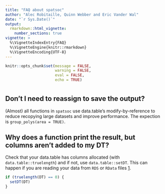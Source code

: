 ```yaml
---
title: "FAQ about spatsoc"
author: "Alec Robitaille, Quinn Webber and Eric Vander Wal"
date: "`r Sys.Date()`"
output: 
  rmarkdown::html_vignette:
    number_sections: true
vignette: >
  %\VignetteIndexEntry{FAQ}
  %\VignetteEngine{knitr::rmarkdown}
  %\VignetteEncoding{UTF-8}
---
```


```r
knitr::opts_chunk$set(message = FALSE, 
                      warning = FALSE,
                      eval = FALSE, 
                      echo = TRUE)
```

# 
## Don't I need to reassign to save the output?
(Almost) all functions in `spatsoc` use data.table's modify-by-reference to reduce recopying large datasets and improve performance. The expection is `group_polys(area = TRUE)`. 



## Why does a function print the result, but columns aren't added to my DT?

Check that your data.table has columns allocated (with `data.table::truelength`) and if not, use `data.table::setDT`. This can happen if you are reading your data from `RDS` or `RData` files [1](https://cran.r-project.org/web/packages/data.table/vignettes/datatable-faq.html#reading-data.table-from-rds-or-rdata-file). 

```r
if (truelength(DT) == 0) {
  setDT(DT)
}
```

